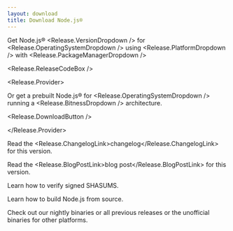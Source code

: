 ```yaml
---
layout: download
title: Download Node.js®
---
```


<section>

Get Node.js® <Release.VersionDropdown /> for <Release.OperatingSystemDropdown /> using <Release.PlatformDropdown /> with <Release.PackageManagerDropdown />

<Release.ReleaseCodeBox />

<Release.Provider>

Or get a prebuilt Node.js® for <Release.OperatingSystemDropdown /> running a <Release.BitnessDropdown /> architecture.

<Release.DownloadButton />

</Release.Provider>

</section>

<section>

Read the <Release.ChangelogLink>changelog</Release.ChangelogLink> for this version.

Read the <Release.BlogPostLink>blog post</Release.BlogPostLink> for this version.

Learn how to <LinkWithArrow href="https://github.com/nodejs/node#verifying-binaries">verify</LinkWithArrow> signed SHASUMS.

Learn how to <LinkWithArrow href="https://github.com/nodejs/node/blob/main/BUILDING.md#building-nodejs-on-supported-platforms">build Node.js</LinkWithArrow> from source.

Check out our <LinkWithArrow href="https://nodejs.org/download/nightly/">nightly</LinkWithArrow> binaries or
all <Link href="/about/previous-releases#looking-for-latest-release-of-a-version-branch">previous releases</Link>
or the <LinkWithArrow href="https://unofficial-builds.nodejs.org/download/">unofficial</LinkWithArrow> binaries for other platforms.

</section>
